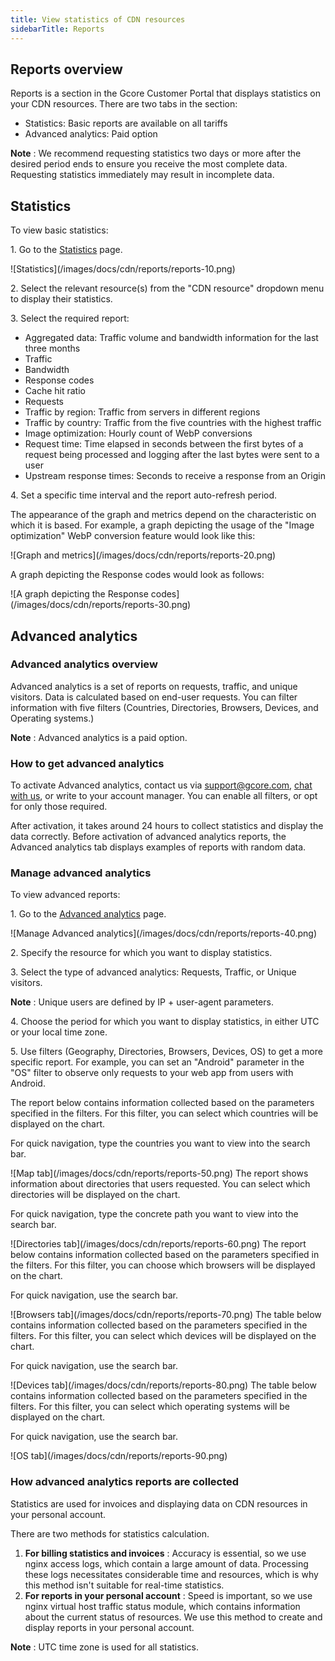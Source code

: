 ---
title: View statistics of CDN resources
sidebarTitle: Reports
---

## Reports overview

Reports is a section in the Gcore Customer Portal that displays statistics on your CDN resources. There are two tabs in the section:

  * Statistics: Basic reports are available on all tariffs
  * Advanced analytics: Paid option



**Note** : We recommend requesting statistics two days or more after the desired period ends to ensure you receive the most complete data. Requesting statistics immediately may result in incomplete data.

## Statistics

To view basic statistics:

1\. Go to the [Statistics](https://cdn.gcore.com/reports/statistics) page. 


<Frame>![Statistics](/images/docs/cdn/reports/reports-10.png)</Frame>



2\. Select the relevant resource(s) from the "CDN resource" dropdown menu to display their statistics.

3\. Select the required report:

  * Aggregated data: Traffic volume and bandwidth information for the last three months
  * Traffic
  * Bandwidth
  * Response codes
  * Cache hit ratio
  * Requests
  * Traffic by region: Traffic from servers in different regions
  * Traffic by country: Traffic from the five countries with the highest traffic
  * Image optimization: Hourly count of WebP conversions
  * Request time: Time elapsed in seconds between the first bytes of a request being processed and logging after the last bytes were sent to a user
  * Upstream response times: Seconds to receive a response from an Origin



4\. Set a specific time interval and the report auto-refresh period.

The appearance of the graph and metrics depend on the characteristic on which it is based. For example, a graph depicting the usage of the "Image optimization" WebP conversion feature would look like this:


<Frame>![Graph and metrics](/images/docs/cdn/reports/reports-20.png)</Frame>



A graph depicting the Response codes would look as follows:


<Frame>![A graph depicting the Response codes](/images/docs/cdn/reports/reports-30.png)</Frame>



## Advanced analytics

### Advanced analytics overview

Advanced analytics is a set of reports on requests, traffic, and unique visitors. Data is calculated based on end-user requests. You can filter information with five filters (Countries, Directories, Browsers, Devices, and Operating systems.) 

**Note** : Advanced analytics is a paid option.

### How to get advanced analytics

To activate Advanced analytics, contact us via [support@gcore.com](mailto:support@gcore.com), [chat with us](https://gcore.com/), or write to your account manager. You can enable all filters, or opt for only those required.

After activation, it takes around 24 hours to collect statistics and display the data correctly. Before activation of advanced analytics reports, the Advanced analytics tab displays examples of reports with random data.

### Manage advanced analytics

To view advanced reports:

1\. Go to the [Advanced analytics](https://cdn.gcore.com/reports/advanced) page.


<Frame>![Manage Advanced analytics](/images/docs/cdn/reports/reports-40.png)</Frame>



2\. Specify the resource for which you want to display statistics.

3\. Select the type of advanced analytics: Requests, Traffic, or Unique visitors.

**Note** : Unique users are defined by IP + user-agent parameters.

4\. Choose the period for which you want to display statistics, in either UTC or your local time zone.

5\. Use filters (Geography, Directories, Browsers, Devices, OS) to get a more specific report. For example, you can set an "Android" parameter in the "OS" filter to observe only requests to your web app from users with Android.

<AccordionGroup>
<Accordion title="Geography">
The report below contains information collected based on the parameters specified in the filters. For this filter, you can select which countries will be displayed on the chart.

For quick navigation, type the countries you want to view into the search bar.


<Frame>![Map tab](/images/docs/cdn/reports/reports-50.png)</Frame>


</Accordion>
 
<Accordion title="Directories">
The report shows information about directories that users requested. You can select which directories will be displayed on the chart.

For quick navigation, type the concrete path you want to view into the search bar.


<Frame>![Directories tab](/images/docs/cdn/reports/reports-60.png)</Frame>


</Accordion>
 
<Accordion title="Browsers">
The report below contains information collected based on the parameters specified in the filters. For this filter, you can choose which browsers will be displayed on the chart.

For quick navigation, use the search bar.


<Frame>![Browsers tab](/images/docs/cdn/reports/reports-70.png)</Frame>


</Accordion>
 
<Accordion title="Devices">
The table below contains information collected based on the parameters specified in the filters. For this filter, you can select which devices will be displayed on the chart.

For quick navigation, use the search bar.


<Frame>![Devices tab](/images/docs/cdn/reports/reports-80.png)</Frame>


</Accordion>
 
<Accordion title="OS">
The table below contains information collected based on the parameters specified in the filters. For this filter, you can select which operating systems will be displayed on the chart.

For quick navigation, use the search bar.


<Frame>![OS tab](/images/docs/cdn/reports/reports-90.png)</Frame>

</Accordion>
</AccordionGroup>


### How advanced analytics reports are collected

Statistics are used for invoices and displaying data on CDN resources in your personal account.

There are two methods for statistics calculation. 

  1. **For billing statistics and invoices** : Accuracy is essential, so we use nginx access logs, which contain a large amount of data. Processing these logs necessitates considerable time and resources, which is why this method isn't suitable for real-time statistics.
  2. **For reports in your personal account** : Speed is important, so we use nginx virtual host traffic status module, which contains information about the current status of resources. We use this method to create and display reports in your personal account.



**Note** : UTC time zone is used for all statistics.